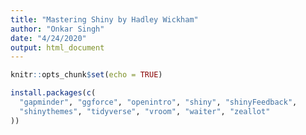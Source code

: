 ```yaml
---
title: "Mastering Shiny by Hadley Wickham"
author: "Onkar Singh"
date: "4/24/2020"
output: html_document
---
```


```r
knitr::opts_chunk$set(echo = TRUE)
```


```r
install.packages(c(
  "gapminder", "ggforce", "openintro", "shiny", "shinyFeedback", 
  "shinythemes", "tidyverse", "vroom", "waiter", "zeallot" 
))
```

